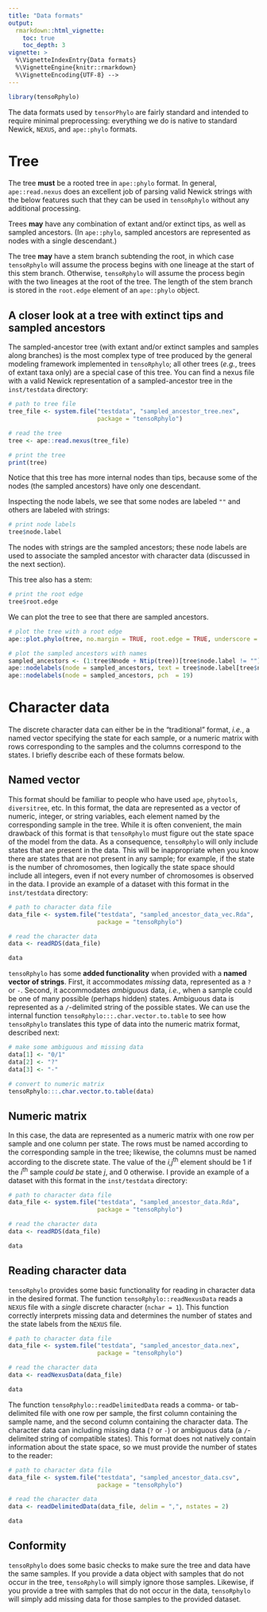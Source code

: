 ```yaml
---
title: "Data formats"
output:
  rmarkdown::html_vignette:
    toc: true
    toc_depth: 3
vignette: >
  %\VignetteIndexEntry{Data formats}
  %\VignetteEngine{knitr::rmarkdown}
  %\VignetteEncoding{UTF-8} -->
---
```


```r
library(tensoRphylo)
```

The data formats used by `tensorPhylo` are fairly standard and intended to require minimal preprocessing: everything we do is native to standard Newick, `NEXUS`, and `ape::phylo` formats.

# Tree

The tree **must** be a rooted tree in `ape::phylo` format.
In general, `ape::read.nexus` does an excellent job of parsing valid Newick strings with the below features such that they can be used in `tensoRphylo` without any additional processing.

Trees **may** have any combination of extant and/or extinct tips, as well as sampled ancestors. (In `ape::phylo`, sampled ancestors are represented as nodes with a single descendant.)

The tree **may** have a stem branch subtending the root, in which case `tensoRphylo` will assume the process begins with one lineage at the start of this stem branch.
Otherwise, `tensoRphylo` will assume the process begin with the two lineages at the root of the tree.
The length of the stem branch is stored in the `root.edge` element of an `ape::phylo` object.

## A closer look at a tree with extinct tips and sampled ancestors

The sampled-ancestor tree (with extant and/or extinct samples and samples along branches) is the most complex type of tree produced by the general modeling framework implemented in `tensoRphylo`; all other trees (_e.g._, trees of extant taxa only) are a special case of this tree.
You can find a nexus file with a valid Newick representation of a sampled-ancestor tree in the `inst/testdata` directory:
```r
# path to tree file
tree_file <- system.file("testdata", "sampled_ancestor_tree.nex",  
                         package = "tensoRphylo")

# read the tree
tree <- ape::read.nexus(tree_file)

# print the tree
print(tree)
```
Notice that this tree has more internal nodes than tips, because some of the nodes (the sampled ancestors) have only one descendant.

Inspecting the node labels, we see that some nodes are labeled `""` and others are labeled with strings:
```r
# print node labels
tree$node.label
```
The nodes with strings are the sampled ancestors; these node labels are used to associate the sampled ancestor with character data (discussed in the next section).

This tree also has a stem:
```r
# print the root edge
tree$root.edge
```

We can plot the tree to see that there are sampled ancestors.
```r
# plot the tree with a root edge
ape::plot.phylo(tree, no.margin = TRUE, root.edge = TRUE, underscore = TRUE)

# plot the sampled ancestors with names
sampled_ancestors <- (1:tree$Nnode + Ntip(tree))[tree$node.label != ""]
ape::nodelabels(node = sampled_ancestors, text = tree$node.label[tree$node.label != ""], adj = c(0, -1), frame = "none", srt = 35)
ape::nodelabels(node = sampled_ancestors, pch  = 19)
```

# Character data

The discrete character data can either be in the "traditional" format, _i.e._, a named vector specifying the state for each sample, or a numeric matrix with rows corresponding to the samples and the columns correspond to the states.
I briefly describe each of these formats below.

## Named vector

This format should be familiar to people who have used `ape`, `phytools`, `diversitree`, etc.
In this format, the data are represented as a vector of numeric, integer, or string variables, each element named by the corresponding sample in the tree.
While it is often convenient, the main drawback of this format is that `tensoRphylo` must figure out the state space of the model from the data.
As a consequence, `tensoRphylo` will only include states that are present in the data.
This will be inappropriate when you know there are states that are not present in any sample; for example, if the state is the number of chromosomes, then logically the state space should include all integers, even if not every number of chromosomes is observed in the data.
I provide an example of a dataset with this format in the `inst/testdata` directory:
```r
# path to character data file
data_file <- system.file("testdata", "sampled_ancestor_data_vec.Rda",  
                         package = "tensoRphylo")

# read the character data
data <- readRDS(data_file)

data
```

`tensoRphylo` has some **added functionality** when provided with a **named vector of strings**.
First, it accommodates _missing_ data, represented as a `?` or `-`.
Second, it accommodates _ambiguous_ data, _i.e._, when a sample could be one of many possible (perhaps hidden) states.
Ambiguous data is represented as a `/`-delimited string of the possible states.
We can use the internal function `tensoRphylo:::.char.vector.to.table` to see how `tensoRphylo` translates this type of data into the numeric matrix format, described next:
```r
# make some ambiguous and missing data
data[1] <- "0/1"
data[2] <- "?"
data[3] <- "-"

# convert to numeric matrix
tensoRphylo:::.char.vector.to.table(data)
```

## Numeric matrix

In this case, the data are represented as a numeric matrix with one row per sample and one column per state.
The rows must be named according to the corresponding sample in the tree; likewise, the columns must be named according to the discrete state.
The value of the _i,j_<sup>th</sup> element should be 1 if the _i_<sup>th</sup> sample _could be_ state _j_, and 0 otherwise.
I provide an example of a dataset with this format in the `inst/testdata` directory:
```r
# path to character data file
data_file <- system.file("testdata", "sampled_ancestor_data.Rda",  
                         package = "tensoRphylo")

# read the character data
data <- readRDS(data_file)

data
```

## Reading character data

`tensoRphylo` provides some basic functionality for reading in character data in the desired format.
The function `tensoRphylo::readNexusData` reads a `NEXUS` file with a _single_ discrete character (`nchar = 1`).
This function correctly interprets missing data and determines the number of states and the state labels from the `NEXUS` file.
```r
# path to character data file
data_file <- system.file("testdata", "sampled_ancestor_data.nex",  
                         package = "tensoRphylo")

# read the character data
data <- readNexusData(data_file)

data
```

The function `tensoRphylo::readDelimitedData` reads a comma- or tab-delimited file with one row per sample, the first column containing the sample name, and the second column containing the character data.
The character data can including missing data (`?` or `-`) or ambiguous data (a `/`-delimited string of compatible states).
This format does not natively contain information about the state space, so we must provide the number of states to the reader:
```r
# path to character data file
data_file <- system.file("testdata", "sampled_ancestor_data.csv",  
                         package = "tensoRphylo")

# read the character data
data <- readDelimitedData(data_file, delim = ",", nstates = 2)

data
```

## Conformity

`tensoRphylo` does some basic checks to make sure the tree and data have the same samples.
If you provide a data object with samples that do not occur in the tree, `tensoRphylo` will simply ignore those samples.
Likewise, if you provide a tree with samples that do not occur in the data, `tensoRphylo` will simply add missing data for those samples to the provided dataset.
